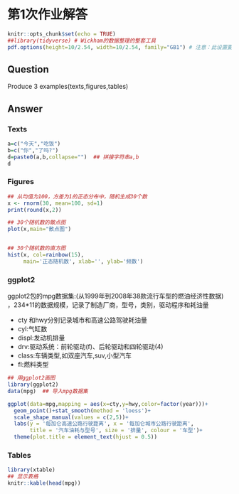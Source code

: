 # 第1次作业解答

```r
knitr::opts_chunk$set(echo = TRUE)
##library(tidyverse) # Wickham的数据整理的整套工具
pdf.options(height=10/2.54, width=10/2.54, family="GB1") # 注意：此设置要放在最后
```


## Question
Produce 3 examples(texts,figures,tables)


## Answer

### Texts
```r
a=c("今天","吃饭")
b=c("你","了吗?")
d=paste0(a,b,collapse="")  ## 拼接字符串a,b
d
```


### Figures
```r
## 从均值为100，方差为1的正态分布中，随机生成30个数
x <- rnorm(30, mean=100, sd=1)
print(round(x,2))

## 30个随机数的散点图
plot(x,main="散点图")


## 30个随机数的直方图
hist(x, col=rainbow(15), 
     main='正态随机数', xlab='', ylab='频数')

```

### ggplot2
ggplot2包的mpg数据集:(从1999年到2008年38款流行车型的燃油经济性数据)
，234*11的数据规模，记录了制造厂商，型号，类别，驱动程序和耗油量

+ cty 和hwy分别记录城市和高速公路驾驶耗油量
+ cyl:气缸数
+ displ:发动机排量
+ drv:驱动系统：前轮驱动(f)、后轮驱动和四轮驱动(4)
+ class:车辆类型,如双座汽车,suv,小型汽车
+ fl:燃料类型

```r
## 用ggplot2画图
library(ggplot2)
data(mpg)  ## 导入mpg数据集

ggplot(data=mpg,mapping = aes(x=cty,y=hwy,color=factor(year)))+
  geom_point()+stat_smooth(method = 'loess')+
  scale_shape_manual(values = c(2,5))+
  labs(y = '每加仑高速公路行驶距离', x = '每加仑城市公路行驶距离',
       title = '汽车油耗与型号', size = '排量', colour = '车型')+
  theme(plot.title = element_text(hjust = 0.5))

```



### Tables


```r
library(xtable)
## 显示表格
knitr::kable(head(mpg))
```

